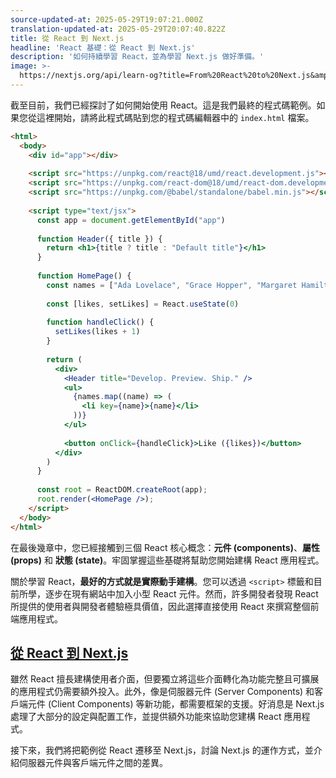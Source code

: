 ```yaml
---
source-updated-at: 2025-05-29T19:07:21.000Z
translation-updated-at: 2025-05-29T20:07:40.822Z
title: 從 React 到 Next.js
headline: 'React 基礎：從 React 到 Next.js'
description: '如何持續學習 React，並為學習 Next.js 做好準備。'
image: >-
  https://nextjs.org/api/learn-og?title=From%20React%20to%20Next.js&amp;chapter=8
---
```


截至目前，我們已經探討了如何開始使用 React。這是我們最終的程式碼範例。如果您從這裡開始，請將此程式碼貼到您的程式碼編輯器中的 `index.html` 檔案。

```html filename="index.html"
<html>
  <body>
    <div id="app"></div>
 
    <script src="https://unpkg.com/react@18/umd/react.development.js"></script>
    <script src="https://unpkg.com/react-dom@18/umd/react-dom.development.js"></script>
    <script src="https://unpkg.com/@babel/standalone/babel.min.js"></script>
 
    <script type="text/jsx">
      const app = document.getElementById("app")
 
      function Header({ title }) {
        return <h1>{title ? title : "Default title"}</h1>
      }
 
      function HomePage() {
        const names = ["Ada Lovelace", "Grace Hopper", "Margaret Hamilton"]
 
        const [likes, setLikes] = React.useState(0)
 
        function handleClick() {
          setLikes(likes + 1)
        }
 
        return (
          <div>
            <Header title="Develop. Preview. Ship." />
            <ul>
              {names.map((name) => (
                <li key={name}>{name}</li>
              ))}
            </ul>
 
            <button onClick={handleClick}>Like ({likes})</button>
          </div>
        )
      }
 
      const root = ReactDOM.createRoot(app);
      root.render(<HomePage />);
    </script>
  </body>
</html>
```

在最後幾章中，您已經接觸到三個 React 核心概念：**元件 (components)**、**屬性 (props)** 和 **狀態 (state)**。牢固掌握這些基礎將幫助您開始建構 React 應用程式。

關於學習 React，**最好的方式就是實際動手建構**。您可以透過 `<script>` 標籤和目前所學，逐步在現有網站中加入小型 React 元件。然而，許多開發者發現 React 所提供的使用者與開發者體驗極具價值，因此選擇直接使用 React 來撰寫整個前端應用程式。

[從 React 到 Next.js](#從-react-到-nextjs)
----------------------------------------------

雖然 React 擅長建構使用者介面，但要獨立將這些介面轉化為功能完整且可擴展的應用程式仍需要額外投入。此外，像是伺服器元件 (Server Components) 和客戶端元件 (Client Components) 等新功能，都需要框架的支援。好消息是 Next.js 處理了大部分的設定與配置工作，並提供額外功能來協助您建構 React 應用程式。

接下來，我們將把範例從 React 遷移至 Next.js，討論 Next.js 的運作方式，並介紹伺服器元件與客戶端元件之間的差異。